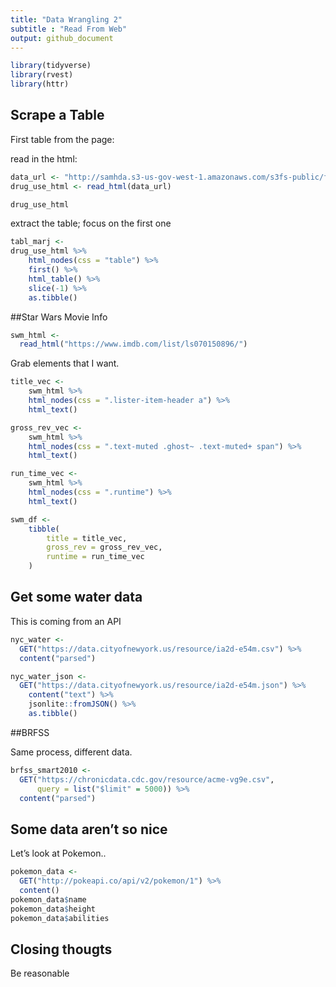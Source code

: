 ```yaml
---
title: "Data Wrangling 2"
subtitle : "Read From Web"
output: github_document
---
```


```r
library(tidyverse)
library(rvest)
library(httr)
```

## Scrape a Table
First table from the page:

read in the html:
```r
data_url <- "http://samhda.s3-us-gov-west-1.amazonaws.com/s3fs-public/field-uploads/2k15StateFiles/NSDUHsaeShortTermCHG2015.htm"
drug_use_html <- read_html(data_url)

drug_use_html
```
extract the table; focus on the first one

```r
tabl_marj <-
drug_use_html %>% 
    html_nodes(css = "table") %>% 
    first() %>% 
    html_table() %>% 
    slice(-1) %>% 
    as.tibble()
```

##Star Wars Movie Info

```r
swm_html <- 
  read_html("https://www.imdb.com/list/ls070150896/")
```

Grab elements that I want.

```r
title_vec <-
    swm_html %>% 
    html_nodes(css = ".lister-item-header a") %>% 
    html_text()

gross_rev_vec <-
    swm_html %>% 
    html_nodes(css = ".text-muted .ghost~ .text-muted+ span") %>% 
    html_text()

run_time_vec <- 
    swm_html %>% 
    html_nodes(css = ".runtime") %>% 
    html_text()

swm_df <- 
    tibble(
        title = title_vec, 
        gross_rev = gross_rev_vec,
        runtime = run_time_vec
    )
```

## Get some water data

This is coming from an API

```r
nyc_water <- 
  GET("https://data.cityofnewyork.us/resource/ia2d-e54m.csv") %>% 
  content("parsed")

nyc_water_json <- 
  GET("https://data.cityofnewyork.us/resource/ia2d-e54m.json") %>%
    content("text") %>% 
    jsonlite::fromJSON() %>% 
    as.tibble()

```

##BRFSS

Same process, different data.
```r
brfss_smart2010 <- 
  GET("https://chronicdata.cdc.gov/resource/acme-vg9e.csv",
      query = list("$limit" = 5000)) %>% 
  content("parsed")
```
## Some data aren't so nice

Let's look at Pokemon..

```r
pokemon_data <-
  GET("http://pokeapi.co/api/v2/pokemon/1") %>%
  content()
pokemon_data$name
pokemon_data$height
pokemon_data$abilities
```
## Closing  thougts
Be reasonable
